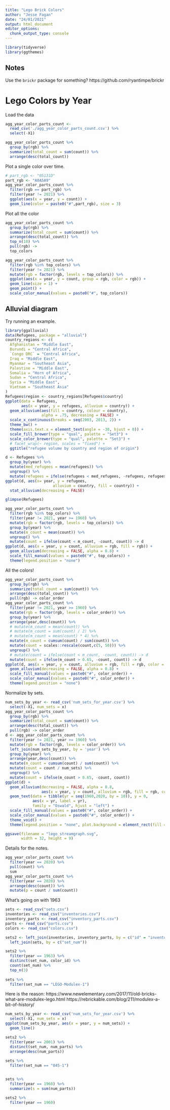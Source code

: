 ```yaml
---
title: "Lego Brick Colors"
author: "Jesse Fagan"
date: "24/01/2021"
output: html_document
editor_options: 
  chunk_output_type: console
---
```


```r
library(tidyverse)
library(ggthemes)
```

## Notes

Use the `brickr` package for something? https://github.com/ryantimpe/brickr

# Lego Colors by Year

Load the data

```r
agg_year_color_parts_count <- 
  read_csv('./agg_year_color_parts_count.csv') %>% 
  select(-X1)
```

```r
agg_year_color_parts_count %>% 
  group_by(rgb) %>% 
  summarize(total_count = sum(count)) %>% 
  arrange(desc(total_count))
```

Plot a single color over time.

```r
# part_rgb <- "05131D"
part_rgb <- "A0A5A9"
agg_year_color_parts_count %>% 
  filter(rgb == part_rgb) %>%
  filter(year != 2021) %>% 
  ggplot(aes(x = year, y = count)) +
  geom_line(color = paste0("#",part_rgb), size = 3)
```

Plot all the color

```r
agg_year_color_parts_count %>% 
  group_by(rgb) %>% 
  summarize(total_count = sum(count)) %>% 
  arrange(desc(total_count)) %>% 
  top_n(10) %>% 
  pull(rgb) ->
  top_colors
```

```r
agg_year_color_parts_count %>% 
  filter(rgb %in% top_colors) %>%
  filter(year != 2021) %>% 
  mutate(rgb = factor(rgb, levels = top_colors)) %>% 
  ggplot(aes(x = year, y = count, group = rgb, color = rgb)) +
  geom_line(size = 1) +
  geom_point() +
  scale_color_manual(values = paste0("#", top_colors))
```

## Alluvial diagram

Try running an example.

```r
library(ggalluvial)
data(Refugees, package = "alluvial")
country_regions <- c(
  Afghanistan = "Middle East",
  Burundi = "Central Africa",
  `Congo DRC` = "Central Africa",
  Iraq = "Middle East",
  Myanmar = "Southeast Asia",
  Palestine = "Middle East",
  Somalia = "Horn of Africa",
  Sudan = "Central Africa",
  Syria = "Middle East",
  Vietnam = "Southeast Asia"
)
Refugees$region <- country_regions[Refugees$country]
ggplot(data = Refugees,
       aes(x = year, y = refugees, alluvium = country)) +
  geom_alluvium(aes(fill = country, colour = country),
                alpha = .75, decreasing = FALSE) +
  scale_x_continuous(breaks = seq(2003, 2013, 2)) +
  theme_bw() +
  theme(axis.text.x = element_text(angle = -30, hjust = 0)) +
  scale_fill_brewer(type = "qual", palette = "Set3") +
  scale_color_brewer(type = "qual", palette = "Set3") +
  # facet_wrap(~ region, scales = "fixed") +
  ggtitle("refugee volume by country and region of origin")
```

```r
d <- Refugees %>% 
  group_by(year) %>% 
  mutate(med_refugees = mean(refugees)) %>% 
  ungroup() %>% 
  mutate(refugees = ifelse(refugees < med_refugees, -refugees, refugees))
ggplot(d, aes(x= year, y = refugees, 
                     alluvium = country, fill = country)) + 
  stat_alluvium(decreasing = FALSE)
```


```r
glimpse(Refugees)
```


```r
agg_year_color_parts_count %>% 
  filter(rgb %in% top_colors) %>%
  filter(year != 2021, year >= 1960) %>% 
  mutate(rgb = factor(rgb, levels = top_colors)) %>% 
  group_by(year) %>% 
  mutate(m_count = mean(count)) %>% 
  ungroup() %>% 
  mutate(count = ifelse(count < m_count, -count, count)) -> d
ggplot(d, aes(x = year, y = count, alluvium = rgb, fill = rgb)) +
  geom_alluvium(decreasing = FALSE, alpha = 0.8) +
  scale_fill_manual(values = paste0("#", top_colors)) +
  theme(legend.position = "none")
```

All the colors!

```r
agg_year_color_parts_count %>% 
  group_by(rgb) %>% 
  summarize(total_count = sum(count)) %>% 
  arrange(desc(total_count)) %>% 
  pull(rgb) -> color_order
agg_year_color_parts_count %>% 
  filter(year != 2021, year >= 1960) %>% 
  mutate(rgb = factor(rgb, levels = color_order)) %>% 
  group_by(year) %>% 
  arrange(year,desc(count)) %>% 
  # mutate(m_count = mean(count)) %>%
  # mutate(m_count = sum(count) / 2) %>% 
  # mutate(m_count = mean(count) * 4) %>%
  mutate(m_count = cumsum(count) / sum(count)) %>% 
  mutate(count = scales::rescale(count,c(5, 50))) %>% 
  ungroup() %>% 
  # mutate(count = ifelse(count < m_count, -count, count)) -> d
  mutate(count = ifelse(m_count > 0.65, -count, count)) -> d
ggplot(d, aes(x = year, y = count, alluvium = rgb, fill = rgb, color = rgb)) +
  geom_alluvium(decreasing = FALSE, alpha = 0.8) +
  scale_fill_manual(values = paste0("#", color_order)) +
  scale_color_manual(values = paste0("#", color_order)) +
  theme(legend.position = "none")
```

Normalize by sets.


```r
num_sets_by_year <- read_csv('num_sets_for_year.csv') %>% 
  select(-X1, num_sets = x)
agg_year_color_parts_count %>% 
  group_by(rgb) %>% 
  summarize(total_count = sum(count)) %>% 
  arrange(desc(total_count)) %>% 
  pull(rgb) -> color_order
d <- agg_year_color_parts_count %>% 
  filter(year != 2021, year >= 1960) %>% 
  mutate(rgb = factor(rgb, levels = color_order)) %>% 
  left_join(num_sets_by_year, by = 'year') %>% 
  group_by(year) %>% 
  arrange(year,desc(count)) %>% 
  mutate(m_count = cumsum(count) / sum(count)) %>% 
  mutate(count = count / num_sets) %>% 
  ungroup() %>% 
  mutate(count = ifelse(m_count > 0.65, -count, count))
ggplot(d) +
  geom_alluvium(decreasing = FALSE, alpha = 0.8, 
                aes(x = year, y = count, alluvium = rgb, fill = rgb, color = rgb)) +
  geom_text(data = tibble(yr = seq(1960,2020, by = 10)), y = 0, 
            aes(x = yr, label = yr),
            family = "Oswald", hjust = "left") + 
  scale_fill_manual(values = paste0("#", color_order)) +
  scale_color_manual(values = paste0("#", color_order)) +
  theme_void() +
  theme(legend.position = "none", plot.background = element_rect(fill = "pink"))
```

```r
ggsave(filename = "lego_streamgraph.svg",
       width = 32, height = 9)
```


Details for the notes.

```r
agg_year_color_parts_count %>% 
  filter(year == 2020) %>% 
  pull(count) %>% 
  sum
agg_year_color_parts_count %>% 
  filter(year == 2020) %>% 
  arrange(desc(count)) %>% 
  mutate(p = count / sum(count))
```

What's going on with 1963

```r

sets <- read_csv("sets.csv")
inventories <- read_csv("inventories.csv")
inventory_parts <- read_csv("inventory_parts.csv")
parts <- read_csv("parts.csv")
colors <- read_csv("colors.csv")

sets2 <- left_join(inventories, inventory_parts, by = c("id" = "inventory_id")) %>% 
  left_join(sets, by = c("set_num"))

sets2 %>% 
  filter(year == 1963) %>% 
  distinct(set_num, color_id) %>% 
  count(set_num) %>% 
  top_n(3)
  
sets %>% 
  filter(set_num == "LEGO-Modulex-1")
```

Here is the reason:
https://www.newelementary.com/2017/11/old-bricks-what-are-modulex-lego.html
https://rebrickable.com/blog/211/modulex-a-bit-of-history/


```r
num_sets_by_year <- read_csv('num_sets_for_year.csv') %>% 
  select(-X1, num_sets = x)
ggplot(num_sets_by_year, aes(x = year, y = num_sets)) +
  geom_line()
```


```r
sets2 %>% 
  filter(year == 2001) %>% 
  distinct(set_num, num_parts) %>% 
  arrange(desc(num_parts))
  
sets %>% 
  filter(set_num == "045-1")


sets %>% 
  filter(year == 1960) %>% 
  summarize(s = sum(num_parts))

sets2 %>% 
  filter(year == 1960)
```








